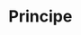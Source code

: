 # Principe

```{=html}
<!--
Bepaling van de fysisch-chemische toestand van oppervlaktewater in het veld aan de hand van een selectie gemeten variabelen op basis van een mengstaal met behulp van de digitale veldmeter WTW Multi 3430.
-->
```
